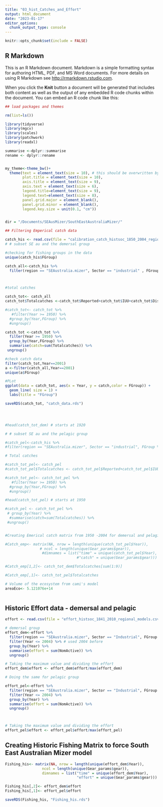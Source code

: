 ```yaml
---
title: "03_hist_Catches_and_Effort"
output: html_document
date: "2023-01-17"
editor_options:
  chunk_output_type: console
---
```


```r
knitr::opts_chunk$set(include = FALSE)
```

## R Markdown

This is an R Markdown document. Markdown is a simple formatting syntax for authoring HTML, PDF, and MS Word documents. For more details on using R Markdown see <http://rmarkdown.rstudio.com>.

When you click the **Knit** button a document will be generated that includes both content as well as the output of any embedded R code chunks within the document. You can embed an R code chunk like this:

```r
## load packages and themes  

rm(list=ls())

library(tidyverse)
library(mgcv)
library(scales)
library(patchwork)
library(readxl)

summarise <-dplyr::summarise
rename <- dplyr::rename


my_theme<-theme_bw()+
  theme(text = element_text(size = 10), # this should be overwritten by the below
        plot.title = element_text(size = 10),
        axis.title = element_text(size = 9),
        axis.text = element_text(size = 6),
        legend.title=element_text(size = 9),
        legend.text=element_text(size = 8),
        panel.grid.major = element_blank(),
        panel.grid.minor = element_blank(),
        legend.key.size = unit(0.1, "cm"))


dir = "/Documents/SEAusMizer/SouthEastAustraliaMizer/"

```


```r

## Filtering Emperical catch data 

catch_his <- read.csv(file = "calibration_catch_histsoc_1850_2004_regional_models.csv")
# # subset SE au and the demersal group 

#checking for fishing groups in the data 
unique(catch_his$FGroup)

catch_all<-catch_his %>% 
  filter(region == "SEAustralia.mizer", Sector == "industrial" , FGroup %in% c("demersal30-90cm", "bathydemersal30-90cm", "benthopelagic30-90cm",  "flatfish<90cm",  "bathypelagic30-90cm", "benthopelagic>=90cm","bathydemersal>=90cm", "shark>=90cm","cephalopods" ))



#total catches 

catch_tot<- catch_all
catch_tot$Totalcatches <-catch_tot$Reported+catch_tot$IUU+catch_tot$Discards

#catch_tot<- catch_tot %>%
   #filter(Year >= 1950) %>% 
  #group_by(Year,FGroup) %>%
  #ungroup()

catch_tot <-catch_tot %>%
  filter(Year >= 1950) %>% 
  group_by(Year,FGroup) %>%
  summarise(catch=sum(Totalcatches)) %>%
 ungroup()

#check catch data
filter(catch_tot,Year==2001)
a <-filter(catch_all,Year==2001)
unique(a$FGroup)

#PLot
ggplot(data = catch_tot, aes(x = Year, y = catch,color = FGroup)) +
  geom_line( size = 1) +
  labs(title = "FGroup") 

saveRDS(catch_tot, "catch_data.rds")                                    




#head(catch_tot_dem) # starts at 1920

# # subset SE au and the pelagic group 

#catch_pel<-catch_his %>% 
#filter(region == "SEAustralia.mizer", Sector == "industrial", FGroup %in% c("pelagic30-90cm", "pelagic>=90cm", "pelagic<30cm"))

# Total catches 

#catch_tot_pel<- catch_pel
#catch_tot_pel$Totalcatches <- catch_tot_pel$Reported+catch_tot_pel$IUU+catch_tot_pel$Discards

#catch_tot_pel<- catch_tot_pel %>%
   #filter(Year >= 1950) %>% 
  #group_by(Year,FGroup) %>%
  #ungroup()

#head(catch_tot_pel) # starts at 1950 

#catch_pel <- catch_tot_pel %>%
 # group_by(Year) %>%
  #summarise(catch=sum(Totalcatches)) %>%
 #ungroup()


#Creating Emerical catch matrix from 1950 -2004 for demersal and pelagic functional groups

#Catch_emp<- matrix(NA, nrow = length(unique(catch_tot_pel$Year)), 
                # ncol = length(unique(Gear_params$gear)),
                 #dimnames = list("time" = unique(catch_tot_pel$Year), 
                                 #"catch" = unique(Gear_params$gear)))

#Catch_emp[1,2]<- catch_tot_dem$Totalcatches[sum(1:9)]

#Catch_emp[,1]<- catch_tot_pel$Totalcatches

# Volume of the ecosystem from cami's model 
areaEco<- 5.121076e+14
 

```

## Historic Effort data - demersal and pelagic 

```r
effort <- read.csv(file = "effort_histsoc_1841_2010_regional_models.csv")

# demersal group 
effort_dem<-effort %>% 
  filter(region == "SEAustralia.mizer", Sector == "Industrial", FGroup %in% c("demersal30-90cm", "bathydemersal30-90cm", "benthopelagic30-90cm", "shark>=90cm", "flatfish<90cm",  "bathypelagic30-90cm", "benthopelagic>=90cm", "bathydemersal>=90cm")) %>% 
  filter(Year <= 2004) %>% # used 2004 before 
  group_by(Year) %>% 
  summarise(effort = sum(NomActive)) %>% 
  ungroup()

# Taking the maximum value and dividing the effort 
effort_dem$effort <- effort_dem$effort/max(effort_dem)

# Doing the same for pelagic group 

effort_pel<-effort %>% 
  filter(region == "SEAustralia.mizer", Sector == "Industrial", FGroup %in% c("bathypelagic<30cm ", "cephalopods", "benthopelagic30-90cm")) %>% 
  filter(Year <= 2004) %>% 
  group_by(Year) %>% 
  summarise(effort = sum(NomActive)) %>% 
  ungroup()



# Taking the maximum value and dividing the effort 
effort_pel$effort <- effort_pel$effort/max(effort_pel)


```


## Creating Historic Fishing Matrix to force South East Australian Mizer model 

```r


Fishing_his<- matrix(NA, nrow = length(unique(effort_dem$Year)), 
                 ncol = length(unique(Gear_params$gear)),
                 dimnames = list("time" = unique(effort_dem$Year), 
                                 "effort" = unique(Gear_params$gear)))

Fishing_his[,2]<- effort_dem$effort         
Fishing_his[,1]<- effort_pel$effort

saveRDS(Fishing_his, "Fishing_his.rds")


```
